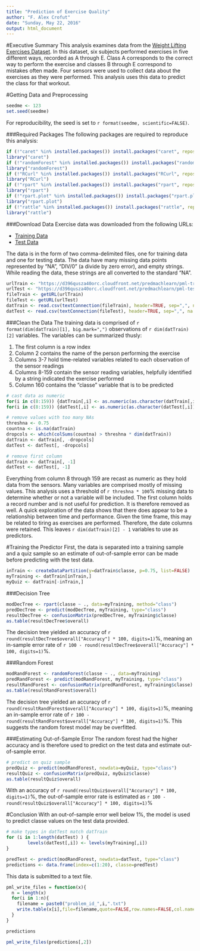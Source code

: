 ```yaml
---
title: "Prediction of Exercise Quality"
author: "F. Alex Crofut"
date: "Sunday, May 22, 2016"
output: html_document
---
```


#Executive Summary
This analysis examines data from the [Weight Lifting Exercises Dataset](http://groupware.les.inf.puc-rio.br/har).  In this dataset, six subjects performed exercises in five different ways, recorded as A through E.  Class A corresponds to the correct way to perform the exercise and classes B through E correspond to mistakes often made.  Four sensors were used to collect data about the exercises as they were performed.  This analysis uses this data to predict the class for that workout.

#Getting Data and Preprocessing
```r
seedme <- 123
set.seed(seedme)
```
For reproducibility, the seed is set to `r format(seedme, scientific=FALSE)`. 

###Required Packages
The following packages are required to reproduce this analysis:
```r
if (!"caret" %in% installed.packages()) install.packages("caret", repos="http://cran.rstudio.com/")
library("caret")
if (!"randomForest" %in% installed.packages()) install.packages("randomForest", repos="http://cran.rstudio.com/")
library("randomForest")
if (!"RCurl" %in% installed.packages()) install.packages("RCurl", repos="http://cran.rstudio.com/")
library("RCurl")
if (!"rpart" %in% installed.packages()) install.packages("rpart", repos="http://cran.rstudio.com/")
library("rpart")
if (!"rpart.plot" %in% installed.packages()) install.packages("rpart.plot", repos="http://cran.rstudio.com/")
library("rpart.plot")
if (!"rattle" %in% installed.packages()) install.packages("rattle", repos="http://cran.rstudio.com/")
library("rattle")
```

###Download Data
Exercise data was downloaded from the following URLs:

* [Training Data](https://d396qusza40orc.cloudfront.net/predmachlearn/pml-training.csv)
* [Test Data](https://d396qusza40orc.cloudfront.net/predmachlearn/pml-testing.csv)

The data is in the form of two comma-delimited files, one for training data and one for testing data.  The data have many missing data points represented by "NA", "DIV/0" (a divide by zero error), and empty strings.  While reading the data, these strings are all converted to the standard "NA". 
```r
urlTrain <- "https://d396qusza40orc.cloudfront.net/predmachlearn/pml-training.csv"
urlTest <- "https://d396qusza40orc.cloudfront.net/predmachlearn/pml-testing.csv"
fileTrain <- getURL(urlTrain)
fileTest <- getURL(urlTest)
datTrain <- read.csv(textConnection(fileTrain), header=TRUE, sep=",", na.strings=c("NA", "#DIV/0!", ""))
datTest <- read.csv(textConnection(fileTest), header=TRUE, sep=",", na.strings=c("NA", "#DIV/0!", ""))
```

###Clean the Data
The training data is comprised of `r format(dim(datTrain)[1], big.mark=",")` observations of `r dim(datTrain)[2]` variables. The variables can be summarized thusly:

1. The first column is a row index
2. Column 2 contains the name of the person performing the exercise
3. Columns 3-7 hold time-related variables related to each observation of the sensor readings
4. Columns 8-159 contain the sensor reading variables, helpfully identified by a string indicated the exercise performed
5. Column 160 contains the "classe" variable that is to be predicted

```r
# cast data as numeric
for(i in c(8:159)) {datTrain[,i] <- as.numeric(as.character(datTrain[,i]))}
for(i in c(8:159)) {datTest[,i] <- as.numeric(as.character(datTest[,i]))}

# remove values with too many NAs
threshna <- 0.75
countna <- is.na(datTrain)
dropcols <- which(colSums(countna) > threshna * dim(datTrain))
datTrain <- datTrain[, -dropcols]
datTest <- datTest[, -dropcols]

# remove first column
datTrain <- datTrain[, -1]
datTest <- datTest[, -1]
```
Everything from column 8 through 159 are recast as numeric as they hold data from the sensors.  Many variables are comprised mostly of missing values.  This analysis uses a threshold of `r threshna * 100`% missing data to determine whether or not a variable will be included.  The first column holds a record number and is not useful for prediction.  It is therefore removed as well.  A quick exploration of the data shows that there does appear to be a relationship between time and performance.  Given the time frame, this may be related to tiring as exercises are performed.  Therefore, the date columns were retained.  This leaves `r dim(datTrain)[2] - 1` variables to use as predictors.  

#Training the Predictor
First, the data is separated into a training sample and a quiz sample so an estimate of out-of-sample error can be made before predicting with the test data.
```r
inTrain <- createDataPartition(y=datTrain$classe, p=0.75, list=FALSE)
myTraining <- datTrain[inTrain,]
myQuiz <- datTrain[-inTrain,]
```

###Decision Tree
```r
modDecTree <- rpart(classe ~ ., data=myTraining, method="class")         # train the model
predDecTree <- predict(modDecTree, myTraining, type="class")            # predict on training set
resultDecTree <- confusionMatrix(predDecTree, myTraining$classe)        # evaluate model success
as.table(resultDecTree$overall)
```
The decision tree yielded an accuracy of `r round(resultDecTree$overall["Accuracy"] * 100, digits=1)`%, meaning an in-sample error rate of `r 100 - round(resultDecTree$overall["Accuracy"] * 100, digits=1)`%.

###Random Forest
```r
modRandForest <- randomForest(classe ~ ., data=myTraining)
predRandForest <- predict(modRandForest, myTraining, type="class")
resultRandForest <- confusionMatrix(predRandForest, myTraining$classe)
as.table(resultRandForest$overall)
```
The decision tree yielded an accuracy of `r round(resultRandForest$overall["Accuracy"] * 100, digits=1)`%, meaning an in-sample error rate of `r 100 - round(resultRandForest$overall["Accuracy"] * 100, digits=1)`%. This suggests the random forest model may be overfitted.

###Estimating Out-of-Sample Error
The random forest had the higher accuracy and is therefore used to predict on the test data and estimate out-of-sample error.
```r
# predict on quiz sample
predQuiz <- predict(modRandForest, newdata=myQuiz, type="class")
resultQuiz <- confusionMatrix(predQuiz, myQuiz$classe)
as.table(resultQuiz$overall)
```
With an accuracy of `r round(resultQuiz$overall["Accuracy"] * 100, digits=1)`%, the out-of-sample error rate is estimated as `r 100 - round(resultQuiz$overall["Accuracy"] * 100, digits=1)`%

#Conclusion
With an out-of-sample error well below 1%, the model is used to predict classe values on the test data provided.
```r
# make types in datTest match datTrain
for (i in 1:length(datTest) ) {
        levels(datTest[,i]) <- levels(myTraining[,i])     
}

predTest <- predict(modRandForest, newdata=datTest, type="class")
predictions <- data.frame(index=c(1:20), classe=predTest)
```
This data is submitted to a text file.
```r
pml_write_files = function(x){
  n = length(x)
  for(i in 1:n){
    filename = paste0("problem_id_",i,".txt")
    write.table(x[i],file=filename,quote=FALSE,row.names=FALSE,col.names=FALSE)
  }
}

predictions

pml_write_files(predictions[,2])
```